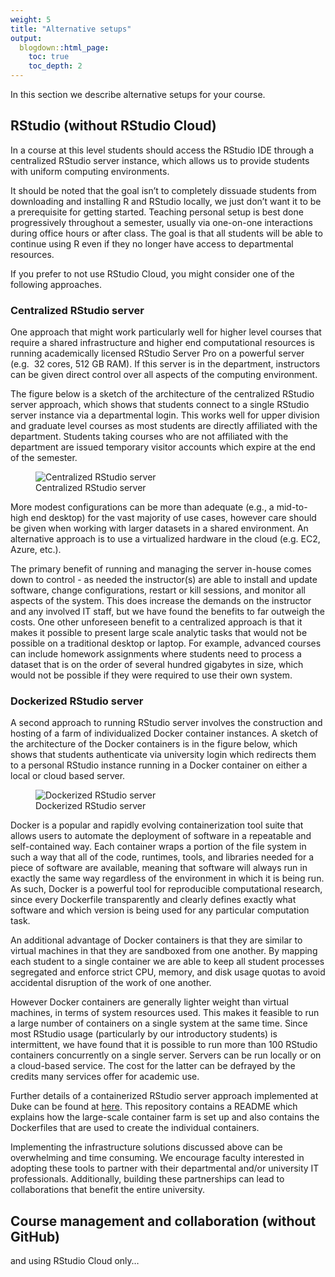 ```yaml
---
weight: 5
title: "Alternative setups"
output: 
  blogdown::html_page:
    toc: true
    toc_depth: 2
---
```


In this section we describe alternative setups for your course.

## RStudio (without RStudio Cloud)

In a course at this level students should access the RStudio IDE through a 
centralized RStudio server instance, which allows us to provide students with 
uniform computing environments. 

It should be noted that the goal isn't to completely dissuade students from 
downloading and installing R and RStudio locally, we just don't want it to be a 
prerequisite for getting started. Teaching personal setup is best done 
progressively throughout a semester, usually via one-on-one interactions during 
office hours or after class. The goal is that all students will be able to 
continue using R even if they no longer have access to departmental resources.

If you prefer to not use RStudio Cloud, you might consider one of the following 
approaches.

### Centralized RStudio server

One approach that might work particularly well for higher level courses that 
require a shared infrastructure and higher end computational resources is 
running academically licensed RStudio Server Pro on a powerful server (e.g. 
32 cores, 512 GB RAM). If this server is in the department, instructors can be 
given direct control over all aspects of the computing environment. 

The figure below is a sketch of the architecture of the centralized RStudio 
server approach, which shows that students connect to a single RStudio server 
instance via a departmental login. This works well for upper division and 
graduate level courses as most students are directly affiliated with the 
department. Students taking courses who are not affiliated with the department 
are issued temporary visitor accounts which expire at the end of the semester. 

![Centralized RStudio server](../../images/alt-centralized-server.png)

More modest configurations can be more than adequate (e.g., a mid-to-high end 
desktop) for the vast majority of use cases, however care should be given when 
working with larger datasets in a shared environment. An alternative approach 
is to use a virtualized hardware in the cloud (e.g. EC2, Azure, etc.).

The primary benefit of running and managing the server in-house comes down to 
control - as needed the instructor(s) are able to install and update software, 
change configurations, restart or kill sessions, and monitor all aspects of the 
system. This does increase the demands on the instructor and any involved IT 
staff, but we have found the benefits to far outweigh the costs. One other 
unforeseen benefit to a centralized approach is that it makes it possible to 
present large scale analytic tasks that would not be possible on a traditional 
desktop or laptop. For example, advanced courses can include homework 
assignments where students need to process a dataset that is on the order of 
several hundred gigabytes in size, which would not be possible if they were 
required to use their own system.

### Dockerized RStudio server

A second approach to running RStudio server involves the construction and 
hosting of a farm of individualized Docker container instances. A sketch of the 
architecture of the Docker containers is in the figure below, which shows that 
students authenticate via university login which redirects them to a personal 
RStudio instance running in a Docker container on either a local or cloud based 
server.

![Dockerized RStudio server](../../images/alt-docker.png)

Docker is a popular and rapidly evolving containerization tool suite that allows 
users to automate the deployment of software in a repeatable and self-contained 
way. Each container wraps a portion of the file system in such a way that all of 
the code, runtimes, tools, and libraries needed for a piece of software are 
available, meaning that software will always run in exactly the same way 
regardless of the environment in which it is being run. As such, Docker is a 
powerful tool for reproducible computational research, since every Dockerfile 
transparently and clearly defines exactly what software and which version is 
being used for any particular computation task.

An additional advantage of Docker containers is that they are similar to virtual 
machines in that they are sandboxed from one another. By mapping each student to 
a single container we are able to keep all student processes segregated and 
enforce strict CPU, memory, and disk usage quotas to avoid accidental disruption 
of the work of one another. 

However Docker containers are generally lighter weight than virtual machines, in 
terms of system resources used. This makes it feasible to run a large number of 
containers on a single system at the same time. Since most RStudio usage 
(particularly by our introductory students) is intermittent, we have found that 
it is possible to run more than 100 RStudio containers concurrently on a single 
server. Servers can be run locally or on a cloud-based service. The cost for 
the latter can be defrayed by the credits many services offer for academic use.

Further details of a containerized RStudio server approach implemented at Duke 
can be found at [here](https://github.com/mccahill/docker-rstudio). This 
repository contains a README which explains how the large-scale container farm 
is set up and also contains the Dockerfiles that are used to create the 
individual containers.

Implementing the infrastructure solutions discussed above can be overwhelming 
and time consuming. We encourage faculty interested in adopting these tools to 
partner with their departmental and/or university IT professionals. Additionally, 
building these partnerships can lead to collaborations that benefit the entire 
university.

## Course management and collaboration (without GitHub)

and using RStudio Cloud only...
